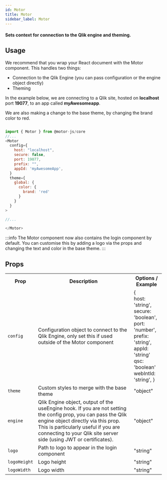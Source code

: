 ```yaml
---
id: Motor
title: Motor
sidebar_label: Motor
---
```


#### Sets context for connection to the Qlik engine and theming.


## Usage

We recommend that you wrap your React document with the Motor component.
This handles two things:

- Connection to the Qlik Engine (you can pass configuration or the engine object directly)
- Theming

In the example below, we are connecting to a Qlik site, hosted on <b>localhost</b> port <b>19077</b>, to an app called <b>myAwesomeapp</b>.

We are also making a change to the base theme, by changing the brand color to red.

```js

import { Motor } from @motor-js/core
//...
<Motor 
  config={
    host: "localhost",
    secure: false,
    port: 19077,
    prefix: "",
    appId: 'myAwesomeApp',
  }
  theme={
    global: {
      color: {
        brand: 'red'
      }
    }
  }
>

//...

</Motor>

```

:::info
The Motor component now also contains the login component by default. 
You can customise this by adding a logo via the props and changing the text and color in the base theme.
:::

## Props

<table>
  <tr>
    <th>Prop</th>
    <th>Description</th>
    <th>Options / Example</th>
  </tr>
  <tr>
    <td><code>config</code></td>
    <td>Configuration object to connect to the Qlik Engine, only set this if used outside of the Motor component</td>
    <td>&#123; <br />
      host&#58; 'string', <br />
      secure&#58; 'boolean', <br />
      port&#58; 'number', <br />
      prefix&#58; 'string', <br />
      appId&#58; 'string' <br />
      qsc&#58; 'boolean' <br />
      webIntId: 'string',
      &#125;
    </td>
  </tr>
  <tr>
    <td><code>theme</code></td>
    <td>Custom styles to merge with the base theme</td>
    <td>"object"</td>
  </tr>
  <tr>
    <td><code>engine</code></td>
    <td>Qlik Engine object, output of the useEngine hook. If you are not setting the config prop, you can pass the Qlik engine object directly via this prop.
    This is particularly useful if you are connecting to your Qlik site server side (using JWT or certificates).
    </td>
    <td>"object"</td>
  </tr>
  <tr>
    <td><code>logo</code></td>
    <td>Path to logo to appear in the login component
    </td>
    <td>"string"</td>
  </tr>
  <tr>
    <td><code>logoHeight</code></td>
    <td>Logo height
    </td>
    <td>"string"</td>
  </tr>
  <tr>
    <td><code>logoWidth</code></td>
    <td>Logo width
    </td>
    <td>"string"</td>
  </tr>
</table>

